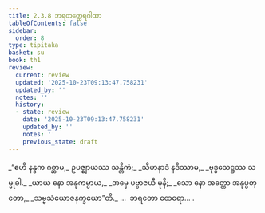 ```yaml
---
title: 2.3.8 ဘရတတ္ထေရဂါထာ
tableOfContents: false
sidebar:
  order: 8
type: tipitaka
basket: su
book: th1
review:
  current: review
  updated: '2025-10-23T09:13:47.758231'
  updated_by: ''
  notes: ''
  history:
  - state: review
    date: '2025-10-23T09:13:47.758231'
    updated_by: ''
    notes: ''
    previous_state: draft
---
```



<ReviewStatus review={frontmatter.review} showDetails={true} />

<HypothesisAnnotation frontmatter={frontmatter} />

<DynamicBreadcrumb />

<Division number="175" book="th1" e="ch" v="19" p="254">

<Paragraph number="359" type="verses" book="th1">
_“ဧဟိ နန္ဒက ဂစ္ဆာမ,_  
ဥပဇ္ဈာယဿ သန္တိကံ;_  
_သီဟနာဒံ နဒိဿာမ,_  
_ဗုဒ္ဓသေဋ္ဌဿ သမ္မုခါ._  

</Paragraph>

</Division>
<Division number="176" book="th1" e="ch" v="19" p="254">

<Paragraph number="360" type="verses" book="th1">
_ယာယ နော အနုကမ္ပာယ,_  
_အမှေ ပဗ္ဗာဇယီ မုနိ;_  
_သော နော အတ္ထော အနုပ္ပတ္တော,_  
_သဗ္ဗသံယောဇနက္ခယော”တိ._  


</Paragraph>
</Division>

<Paragraph number="361" type="center" book="th1">
…  ဘရတော ထေရော… .
</Paragraph>